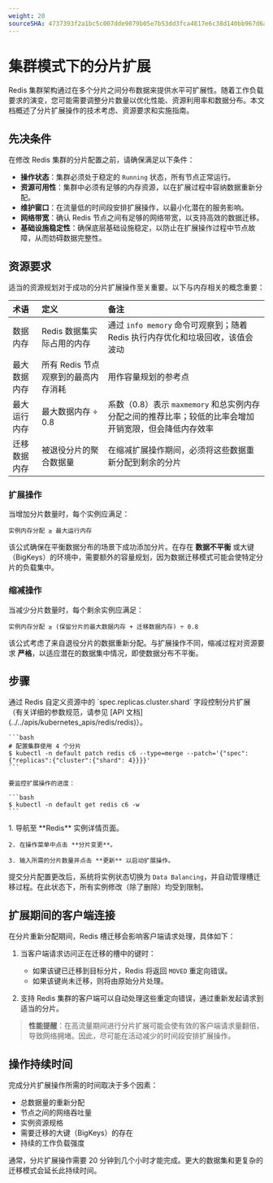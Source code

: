 ```yaml
---
weight: 20
sourceSHA: 4737393f2a1bc5c007dde9079b05e7b53dd3fca4817e6c38d140bb967d6af59e
---
```


# 集群模式下的分片扩展

Redis 集群架构通过在多个分片之间分布数据来提供水平可扩展性。随着工作负载要求的演变，您可能需要调整分片数量以优化性能、资源利用率和数据分布。本文档概述了分片扩展操作的技术考虑、资源要求和实施指南。

## 先决条件

在修改 Redis 集群的分片配置之前，请确保满足以下条件：

- **操作状态**：集群必须处于稳定的 `Running` 状态，所有节点正常运行。
- **资源可用性**：集群中必须有足够的内存资源，以在扩展过程中容纳数据重新分配。
- **维护窗口**：在流量低的时间段安排扩展操作，以最小化潜在的服务影响。
- **网络带宽**：确认 Redis 节点之间有足够的网络带宽，以支持高效的数据迁移。
- **基础设施稳定性**：确保底层基础设施稳定，以防止在扩展操作过程中节点故障，从而妨碍数据完整性。

## 资源要求

适当的资源规划对于成功的分片扩展操作至关重要。以下与内存相关的概念重要：

| 术语                   | 定义                                                     | 备注                                                                                                                                                                                   |
| :--------------------- | :------------------------------------------------------- | :------------------------------------------------------------------------------------------------------------------------------------------------------------------------------------ |
| 数据内存               | Redis 数据集实际占用的内存                              | 通过 `info memory` 命令可观察到；随着 Redis 执行内存优化和垃圾回收，该值会波动                                                                                                    |
| 最大数据内存           | 所有 Redis 节点观察到的最高内存消耗                    | 用作容量规划的参考点                                                                                                                                                                 |
| 最大运行内存           | 最大数据内存 ÷ 0.8                                      | 系数（0.8）表示 `maxmemory` 和总实例内存分配之间的推荐比率；较低的比率会增加开销宽限，但会降低内存效率                                                                        |
| 迁移数据内存           | 被退役分片的聚合数据量                                  | 在缩减扩展操作期间，必须将这些数据重新分配到剩余的分片                                                                                                                                 |

### 扩展操作

当增加分片数量时，每个实例应满足：

```
实例内存分配 ≥ 最大运行内存
```

该公式确保在平衡数据分布的场景下成功添加分片。在存在 **数据不平衡** 或大键（BigKeys）的环境中，需要额外的容量规划，因为数据迁移模式可能会使特定分片的负载集中。

### 缩减操作

当减少分片数量时，每个剩余实例应满足：

```
实例内存分配 ≥ (保留分片的最大数据内存 + 迁移数据内存) ÷ 0.8
```

该公式考虑了来自退役分片的数据重新分配。与扩展操作不同，缩减过程对资源要求 **严格**，以适应潜在的数据集中情况，即使数据分布不平衡。

## 步骤

<Tabs>
  <Tab label="CLI">
    通过 Redis 自定义资源中的 `spec.replicas.cluster.shard` 字段控制分片扩展（有关详细的参数规范，请参见 [API 文档](../../apis/kubernetes_apis/redis/redis)）。

    ```bash
    # 配置集群使用 4 个分片
    $ kubectl -n default patch redis c6 --type=merge --patch='{"spec": {"replicas":{"cluster":{"shard": 4}}}}'
    ```

    要监控扩展操作的进度：

    ```bash
    $ kubectl -n default get redis c6 -w
    ```
  </Tab>

  <Tab label="Web 控制台">
    1. 导航至 **Redis** 实例详情页面。

    2. 在操作菜单中点击 **分片变更**。

    3. 输入所需的分片数量并点击 **更新** 以启动扩展操作。
  </Tab>
</Tabs>

提交分片配置更改后，系统将实例状态切换为 `Data Balancing`，并自动管理槽迁移过程。在此状态下，所有实例修改（除了删除）均受到限制。

## 扩展期间的客户端连接

在分片重新分配期间，Redis 槽迁移会影响客户端请求处理，具体如下：

1. 当客户端请求访问正在迁移的槽中的键时：
   - 如果该键已迁移到目标分片，Redis 将返回 `MOVED` 重定向错误。
   - 如果该键尚未迁移，则将由原始分片处理。

2. 支持 Redis 集群的客户端可以自动处理这些重定向错误，通过重新发起请求到适当的分片。

> **性能提醒**：在高流量期间进行分片扩展可能会使有效的客户端请求量翻倍，导致网络拥堵。因此，尽可能在活动减少的时间段安排扩展操作。

## 操作持续时间

完成分片扩展操作所需的时间取决于多个因素：

- 总数据量的重新分配
- 节点之间的网络吞吐量
- 实例资源规格
- 需要迁移的大键（BigKeys）的存在
- 持续的工作负载强度

通常，分片扩展操作需要 20 分钟到几个小时才能完成。更大的数据集和更复杂的迁移模式会延长此持续时间。
